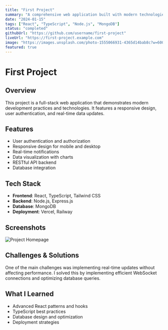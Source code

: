 ```yaml
---
title: "First Project"
summary: "A comprehensive web application built with modern technologies"
date: "2024-01-15"
tags: ["React", "TypeScript", "Node.js", "MongoDB"]
status: "completed"
githubUrl: "https://github.com/username/first-project"
liveUrl: "https://first-project.example.com"
image: "https://images.unsplash.com/photo-1555066931-4365d14bab8c?w=600&h=400&fit=crop"
featured: true
---
```


# First Project

## Overview

This project is a full-stack web application that demonstrates modern development practices and technologies. It features a responsive design, user authentication, and real-time data updates.

## Features

- User authentication and authorization
- Responsive design for mobile and desktop
- Real-time notifications
- Data visualization with charts
- RESTful API backend
- Database integration

## Tech Stack

- **Frontend**: React, TypeScript, Tailwind CSS
- **Backend**: Node.js, Express.js
- **Database**: MongoDB
- **Deployment**: Vercel, Railway

## Screenshots

![Project Homepage](/images/projects/first-project/homepage.png)

## Challenges & Solutions

One of the main challenges was implementing real-time updates without affecting performance. I solved this by implementing efficient WebSocket connections and optimizing database queries.

## What I Learned

- Advanced React patterns and hooks
- TypeScript best practices
- Database design and optimization
- Deployment strategies